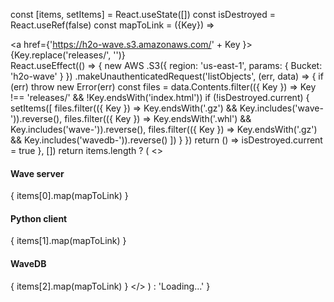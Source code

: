 
  const [items, setItems] = React.useState([])
  const isDestroyed = React.useRef(false)
  const mapToLink = ({Key}) => <div key={Key}><a href={'https://h2o-wave.s3.amazonaws.com/' + Key }>{Key.replace('releases/', '')}</a></div>
  React.useEffect(() => {
    new AWS
      .S3({ region: 'us-east-1', params: { Bucket: 'h2o-wave' } })
      .makeUnauthenticatedRequest('listObjects', (err, data) => {
        if (err) throw new Error(err)
        const files = data.Contents.filter(({ Key }) => Key !== 'releases/' && !Key.endsWith('index.html'))
        if (!isDestroyed.current) {
          setItems([
            files.filter(({ Key }) => Key.endsWith('.gz') && Key.includes('wave-')).reverse(),
            files.filter(({ Key }) => Key.endsWith('.whl') && Key.includes('wave-')).reverse(),
            files.filter(({ Key }) => Key.endsWith('.gz') && Key.includes('wavedb-')).reverse()
          ])
        }
      })
      return () => isDestroyed.current = true
    }, [])
  return items.length 
    ? ( 
      <>
       <h4>Wave server</h4>
       { items[0].map(mapToLink) }
       <h4>Python client</h4>
       { items[1].map(mapToLink) }
       <h4>WaveDB</h4>
       { items[2].map(mapToLink) }
      </>
    )
    : 'Loading...'
}

<Downloads />
